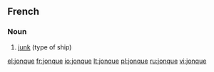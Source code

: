 ==French==

===Noun===
{{fr-noun|f}}

# [[junk]] (type of ship)

[[el:jonque]]
[[fr:jonque]]
[[io:jonque]]
[[lt:jonque]]
[[pl:jonque]]
[[ru:jonque]]
[[vi:jonque]]